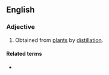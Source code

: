 ==English==

===Adjective===
{{en-adj|-}}

# {{lb|en|obsolete}} Obtained from [[plant]]s by [[distillation]].
#: {{rfquotek|lang=en|Crabb}}

====Related terms====
* {{l|en|abstract}}